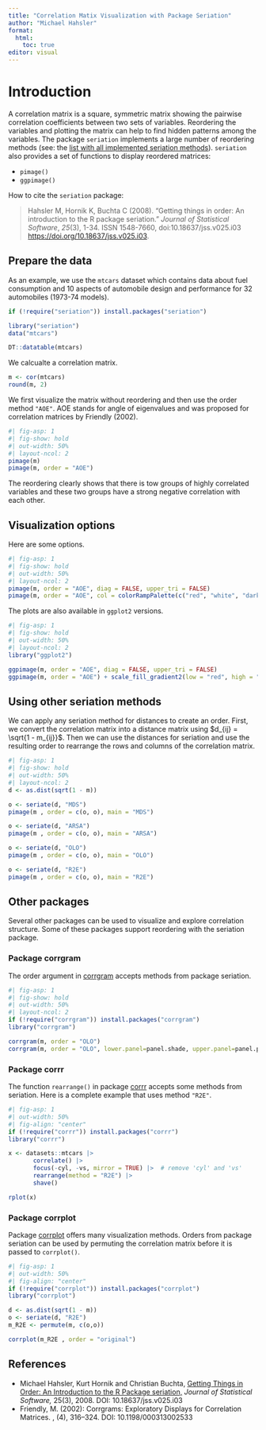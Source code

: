 ```yaml
---
title: "Correlation Matix Visualization with Package Seriation"
author: "Michael Hahsler"
format:
  html:
    toc: true
editor: visual
---
```


# Introduction

A correlation matrix is a square, symmetric matrix showing the pairwise 
correlation coefficients between two sets of variables. Reordering 
the variables and plotting the matrix can help to find hidden patterns among 
the variables. The package `seriation` implements a large number of reordering methods (see: the [list with all implemented seriation methods](https://mhahsler.github.io/seriation/seriation_methods.html)). `seriation` also provides a set of functions to display reordered matrices:

-   `pimage()`
-   `ggpimage()`

How to cite the `seriation` package:

> Hahsler M, Hornik K, Buchta C (2008). "Getting things in order: An introduction to the R package seriation." *Journal of Statistical Software*, *25*(3), 1-34. ISSN 1548-7660, doi:10.18637/jss.v025.i03 <https://doi.org/10.18637/jss.v025.i03>.

## Prepare the data

As an example, we use the `mtcars` dataset 
which contains data about fuel consumption and 10 aspects of automobile design and performance for 32 automobiles (1973-74 models).

```r
if (!require("seriation")) install.packages("seriation")

library("seriation")
data("mtcars")

DT::datatable(mtcars)
```

We calcualte a correlation matrix.

```r
m <- cor(mtcars)
round(m, 2)
```

We first visualize the matrix without reordering and then use the order method `"AOE"`.
AOE stands for angle of eigenvalues and was proposed for correlation matrices by
Friendly (2002).


```r
#| fig-asp: 1
#| fig-show: hold
#| out-width: 50%
#| layout-ncol: 2 
pimage(m)
pimage(m, order = "AOE")
```

The reordering clearly shows that there is tow groups of highly correlated variables and these
two groups have a strong negative correlation with each other.


## Visualization options

Here are some options.

```r
#| fig-asp: 1
#| fig-show: hold
#| out-width: 50%
#| layout-ncol: 2 
pimage(m, order = "AOE", diag = FALSE, upper_tri = FALSE)
pimage(m, order = "AOE", col = colorRampPalette(c("red", "white", "darkgreen"))(100))
```


The plots are also available in `ggplot2` versions.

```r
#| fig-asp: 1
#| fig-show: hold
#| out-width: 50%
#| layout-ncol: 2 
library("ggplot2")

ggpimage(m, order = "AOE", diag = FALSE, upper_tri = FALSE)
ggpimage(m, order = "AOE") + scale_fill_gradient2(low = "red", high = "darkgreen")
```



## Using other seriation methods

We can apply any seriation method for distances to create an order.
First, we convert the correlation matrix into a distance matrix using
$d_{ij} = \sqrt{1 - m_{ij}}$. Then we can use the distances for seriation
and use the resulting order to rearrange the rows and columns of the 
correlation matrix.

```r
#| fig-asp: 1
#| fig-show: hold
#| out-width: 50%
#| layout-ncol: 2 
d <- as.dist(sqrt(1 - m))

o <- seriate(d, "MDS")
pimage(m , order = c(o, o), main = "MDS")

o <- seriate(d, "ARSA")
pimage(m , order = c(o, o), main = "ARSA")

o <- seriate(d, "OLO")
pimage(m , order = c(o, o), main = "OLO")

o <- seriate(d, "R2E")
pimage(m , order = c(o, o), main = "R2E")
```


## Other packages

Several other packages can be used to visualize and explore correlation structure.
Some of these packages support reordering with the seriation package.

### Package corrgram


The order argument in [corrgram](https://kwstat.github.io/corrgram/) accepts methods from package seriation.

```r
#| fig-asp: 1
#| fig-show: hold
#| out-width: 50%
#| layout-ncol: 2 
if (!require("corrgram")) install.packages("corrgram")
library("corrgram")

corrgram(m, order = "OLO")
corrgram(m, order = "OLO", lower.panel=panel.shade, upper.panel=panel.pie)
```

### Package corrr

The function `rearrange()` in package [corrr](https://corrr.tidymodels.org/) accepts some methods from seriation. Here is a 
complete example that uses method `"R2E"`.

```r
#| fig-asp: 1
#| out-width: 50%
#| fig-align: "center"
if (!require("corrr")) install.packages("corrr")
library("corrr")

x <- datasets::mtcars |>
       correlate() |>   
       focus(-cyl, -vs, mirror = TRUE) |>  # remove 'cyl' and 'vs'
       rearrange(method = "R2E") |>  
       shave()

rplot(x)
```


### Package corrplot

Package [corrplot](https://github.com/taiyun/corrplot) offers many visualization 
methods. Orders from package seriation can be used by permuting 
the correlation matrix before it is passed to `corrplot()`.

```r
#| fig-asp: 1
#| out-width: 50%
#| fig-align: "center"
if (!require("corrplot")) install.packages("corrplot")
library("corrplot")

d <- as.dist(sqrt(1 - m))
o <- seriate(d, "R2E")
m_R2E <- permute(m, c(o,o))

corrplot(m_R2E , order = "original")
```

## References

* Michael Hahsler, Kurt Hornik and Christian Buchta, [Getting Things in Order: An Introduction to the R Package seriation,](http://dx.doi.org/10.18637/jss.v025.i03) _Journal of Statistical Software,_ 25(3), 2008.
DOI: 10.18637/jss.v025.i03
* Friendly, M. (2002): Corrgrams: Exploratory Displays for Correlation
Matrices. \emph{The American Statistician}, \bold{56}(4), 316--324.
DOI: 10.1198/000313002533

